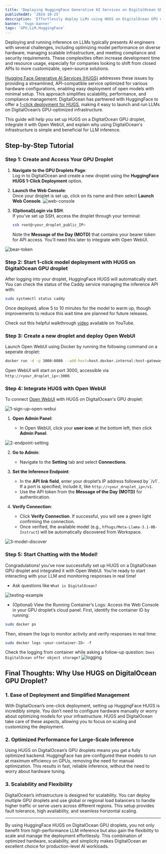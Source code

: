 ```yaml
---
title: 'Deploying HuggingFace Generative AI Services on DigitalOcean GPU Droplet and Integrating with Open WebUI'
publishedAt: '2024-10-25'
description: 'Effortlessly deploy LLMs using HUGS on DigitalOcean GPU droplets without writing a single line of code. With the intuitive OpenWebUI, users can create custom ChatGPT-like services, setting up inference endpoints in just a few clicks. Experience the simplicity of building and customizing AI services, all through a clean, user-friendly interface that connects directly to your LLMs'
banner: 'hugs-banner'
tags: 'GPU,LLM,HuggingFace'
---
```


Deploying and running inference on LLMs typically presents AI engineers with several challenges, including optimizing model performance on diverse hardware, managing scalable infrastructure, and meeting compliance and security requirements. These complexities often increase development time and resource usage, especially for companies looking to shift from closed APIs to more customizable, open-source solutions.

[Hugging Face Generative AI Services (HUGS)](https://huggingface.co/docs/hugs) addresses these issues by providing a streamlined, API-compatible service optimized for various hardware configurations, enabling easy deployment of open models with minimal setup. This approach simplifies scalability, performance, and compliance management. DigitalOcean has partnered with HuggingFace to offer a [1-click deployment for HUGS](https://www.digitalocean.com/blog/one-click-models-on-do-powered-by-huggingface), making it easy to launch and run LLMs on DigitalOcean’s GPU-optimized infrastructure.

This guide will help you set up HUGS on a DigitalOcean GPU droplet, integrate it with Open WebUI, and explain why using DigitalOcean's infrastructure is simple and beneficial for LLM inference.

## Step-by-Step Tutorial

### Step 1: Create and Access Your GPU Droplet

1. **Navigate to the GPU Droplets Page**:  
   Log in to DigitalOcean and create a new droplet using the **HuggingFace HUGS 1-Click Deployment** option.

2. **Launch the Web Console**:  
    Once your droplet is set up, click on its name and then select **Launch Web Console**.
   ![web-console](https://res.cloudinary.com/iambigmomma/image/upload/v1685713949/blog/hugs-gpu-droplet-open-webui/web-console)

3. **(Optional)Login via SSH**:  
    If you’ve set up SSH, access the droplet through your terminal:

   ```bash
   ssh root@<your_droplet_public_IP>
   ```

   Note the **Message of the Day (MOTD)** that contains your bearer token for API access. You’ll need this later to integrate with Open WebUI.

![bear-token](https://res.cloudinary.com/iambigmomma/image/upload/v1685713949/blog/hugs-gpu-droplet-open-webui/bear-token)

### Step 2: Start 1-click model deployment with HUGS on DigitalOcean GPU droplet

After logging into your droplet, HuggingFace HUGS will automatically start. You can check the status of the Caddy service managing the inference API with:

```bash
sudo systemctl status caddy
```

Once deployed, allow 5 to 10 minutes for the model to warm up, though improvements to reduce this wait time are planned for future releases.

Check out this helpful walkthrough [video](https://www.youtube.com/watch?v=05t0JjX_plQ) available on YouTube.

### Step 3: Create a new droplet and deploy Open WebUI

Launch Open WebUI using Docker by running the following command on a seperate droplet:

```bash
docker run -d -p 3000:8080 --add-host=host.docker.internal:host-gateway -v open-webui:/app/backend/data --name open-webui --restart always ghcr.io/open-webui/open-webui:main
```

Open WebUI will start on port 3000, accessible via `http://<your_droplet_ip>:3000`.

### Step 4: Integrate HUGS with Open WebUI

To connect [Open WebUI](https://openwebui.com/) with HUGS on DigitalOcean's GPU droplet:

![1-sign-up-open-webui](https://res.cloudinary.com/iambigmomma/image/upload/v1685713949/blog/hugs-gpu-droplet-open-webui/1-sign-up-open-webui)

1. **Open Admin Panel**:

   - In Open WebUI, click your **user icon** at the bottom left, then click **Admin Panel**.

![2-endpoint-setting](https://res.cloudinary.com/iambigmomma/image/upload/v1685713949/blog/hugs-gpu-droplet-open-webui/2-endpoint-setting)

2. **Go to Admin**:

   - Navigate to the **Setting** tab and select **Connections**.

3. **Set the Inference Endpoint**:

   - In the **API link field**, enter your droplet’s IP address followed by \`/v1\`. If a port is specified, include it, like `http://<your_droplet_ip>/v1`.
   - Use the API token from the **Message of the Day (MOTD)** for authentication.

4. **Verify Connection**:
   - Click **Verify Connection**. If successful, you will see a green light confirming the connection.
   - Once verified, the available model (e.g., `hfhugs/Meta-Llama-3.1-8B-Instruct`) will be automatically discovered from Workspace.

![3-model-discover](https://res.cloudinary.com/iambigmomma/image/upload/v1685713949/blog/hugs-gpu-droplet-open-webui/3-model-discover)

### Step 5: Start Chatting with the Model!

Congradulations! you’ve now successfully set up HUGS on a DigitalOcean GPU droplet and integrated it with Open WebUI. You’re ready to start interacting with your LLM and monitoring responses in real time!

- Ask questions like `What is DigitalOcean?`

![testing-example](https://res.cloudinary.com/iambigmomma/image/upload/v1685713949/blog/hugs-gpu-droplet-open-webui/testing-example)

- (Optional) View the Running Container’s Logs:
  Access the Web Console in your GPU droplet’s cloud panel. First, identify the container ID by running:

```bash
sudo docker ps
```

Then, stream the logs to monitor activity and verify responses in real time:

```bash
sudo docker logs <your-container-ID> -f
```

Check the logging from container while asking a follow-up question: `Does DigitalOcean offer object storage?`
![logging](https://res.cloudinary.com/iambigmomma/image/upload/v1685713949/blog/hugs-gpu-droplet-open-webui/logging)

## Final Thoughts: Why Use HUGS on DigitalOcean GPU Droplet?

### 1. **Ease of Deployment and Simplified Management**

With DigitalOcean’s one-click deployment, setting up HuggingFace HUGS is incredibly simple. You don’t need to configure hardware manually or worry about optimizing models for your infrastructure. HUGS and DigitalOcean take care of these aspects, allowing you to focus on scaling and customizing the deployment.

### 2. **Optimized Performance for Large-Scale Inference**

Using HUGS on DigitalOcean’s GPU droplets means you get a fully optimized backend. HuggingFace has pre-configured these models to run at maximum efficiency on GPUs, removing the need for manual optimization. This results in fast, reliable inference, without the need to worry about hardware tuning.

### 3. **Scalability and Flexibility**

DigitalOcean’s infrastructure is designed for scalability. You can deploy multiple GPU droplets and use global or regional load balancers to handle higher traffic or serve users across different regions. This setup provides fault tolerance, high availability, and seamless horizontal scaling.

---

By using HuggingFace HUGS on DigitalOcean GPU droplets, you not only benefit from high-performance LLM inference but also gain the flexibility to scale and manage the deployment effortlessly. This combination of optimized hardware, scalability, and simplicity makes DigitalOcean an excellent choice for production-level AI workloads.
